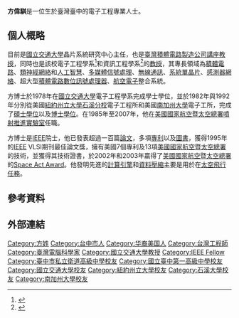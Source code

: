 {{Infobox_officeholder
| name = 方偉騏
| image name = Wai-Chi_Fang.jpg
| Sex = 男
| party = 
| Native place = 
| date of birth ={{birth date and age|1956|7|18}}
| place of birth = {{ROC|臺灣省}}[[臺中縣|臺中縣]]
| nationality = {{ROC}}
| educate = 
* 美國[[南加州大學|南加州大學]] 電子工程系 博士 (1988~1992)
* 美國[[紐約州立大學石溪分校|紐約州立大學石溪分校]] 電子工程系 碩士 (1980~1982)
* 台灣[[國立交通大學|國立交通大學]] 電子工程系 學士 (1974~1978) 
* [[臺灣省立臺中一中|臺灣省立臺中一中]] (~1974)
| past =
* [[電機電子工程師學會|電機電子工程師學會]]副[[總裁|總裁]]（2008～2010）
* 台灣[[國立交通大學|國立交通大學]]晶片系統研究中心主任（2008～迄今）
* 台灣[[國立交通大學|國立交通大學]] [[台灣積體電路製造股份有限公司|台灣積體電路製造股份有限公司]] [[講座教授|講座教授]]（2007～迄今）
* 台灣[[國立交通大學|國立交通大學]]晶片系統研究中心副主任（2007～2008）
* 台灣[[國立交通大學|國立交通大學]] 兼任教授（2003～2006）
* [[美國太空總署|美國太空總署]][[噴射推進實驗室|噴射推進實驗室]] 資深工程師／經理（1985～2007）
* 美國[[南加州大學|南加州大學]] 電子工程系 兼任教授（1983～2002）
* 德國德國航太中心（German Aerospace Center, DLR）訪問科學家（1995）
* 美國[[南加州大學|南加州大學]] 電腦工程師（1987）
* 美國 Ametek - Supercomputer, VLSI Design Engineer（1985）
* 美國 Terminal Data Cooperation, 電子工程師（1984-1985）
* 美國[[紐約州立大學石溪分校|紐約州立大學石溪分校]] [[助教|助教]]（1980-1982）
}}
'''方偉騏'''{{BD|1956年|7月18日||}}是一位生於臺灣臺中的電子工程專業人士。

== 個人概略 ==
目前是[[國立交通大學|國立交通大學]]晶片系統研究中心主任，也是[[台灣積體電路製造公司|臺灣積體電路製造公司]][[講座教授|講座教授]]，同時也是該校電子工程學系<ref>{{Cite web |url=http://www.ee.nctu.edu.tw/ |title=國立交通大學電子工程學系 |access-date=2020-02-25 |archive-url=https://web.archive.org/web/20080304055438/http://www.ee.nctu.edu.tw/ |archive-date=2008-03-04 |dead-url=yes }}</ref>和資訊工程學系<ref>{{Cite web |url=http://www.cs.nctu.edu.tw/ |title=國立交通大學資訊工程學系 |accessdate=2020-10-12 |archive-date=2020-09-09 |archive-url=https://web.archive.org/web/20200909063854/https://www.cs.nctu.edu.tw/ |dead-url=no }}</ref>的[[教授|教授]]，其專長領域為[[積體電路|積體電路]]、[[類神經網絡|類神經網絡]]和[[人工智慧|人工智慧]]、[[多媒體|多媒體]][[信號處理|信號處理]]、[[無線通訊|無線通訊]]、[[系統單晶片|系統單晶片]]、[[感測器網絡|感測器網絡]]、超大型[[積體電路|積體電路]][[數位訊號處理器|數位訊號處理器]]、[[航空電子|航空電子]]整合系統。

方博士於1978年在[[國立交通大學|國立交通大學]]電子工程學系完成學士學位，並於1982年與1992年分別從美國[[紐約州立大學石溪分校|紐約州立大學石溪分校]]電子工程所和美國[[南加州大學|南加州大學]]電子工所，完成了[[碩士學位|碩士學位]]以及[[博士學位|博士學位]]。在1985年至2007年，他在[[美國國家航空暨太空總署|美國國家航空暨太空總署]][[噴射推進實驗室|噴射推進實驗室]]任職。

方博士是[[IEEE|IEEE]]院士，他已發表超過一百篇[[論文|論文]]，多項[[專利|專利]]以及[[圖書|圖書]]，獲得1995年的[[IEEE|IEEE]] VLSI期刊最佳論文獎，擁有美國7個專利及13項[[美國國家航空暨太空總署|美國國家航空暨太空總署]]的技術，並獲得其技術證書，於2002年和2003年贏得了[[美國國家航空暨太空總署|美國國家航空暨太空總署]]的[[Space_Act_Award|Space Act Award]]。他發明先進的[[計算引擎|計算引擎]]和[[資料壓縮|資料壓縮]]主要是用於在[[航天|太空飛行任務]]。

==參考資料==
{{Reflist}}

== 外部連結 ==

{{Authority control}}
{{DEFAULTSORT:F}}

[[Category:方姓|Category:方姓]]
[[Category:台中市人|Category:台中市人]]
[[Category:华裔美国人|Category:华裔美国人]]
[[Category:台灣工程師|Category:台灣工程師]]
[[Category:臺灣電腦科學家|Category:臺灣電腦科學家]]
[[Category:國立交通大學教授|Category:國立交通大學教授]]
[[Category:IEEE_Fellow|Category:IEEE Fellow]]
[[Category:臺中市私立衛道高級中學校友|Category:臺中市私立衛道高級中學校友]]
[[Category:國立臺中第一高級中學校友|Category:國立臺中第一高級中學校友]]
[[Category:國立交通大學校友|Category:國立交通大學校友]]
[[Category:紐約州立大學校友|Category:紐約州立大學校友]]
[[Category:石溪大學校友|Category:石溪大學校友]]
[[Category:南加州大學校友|Category:南加州大學校友]]